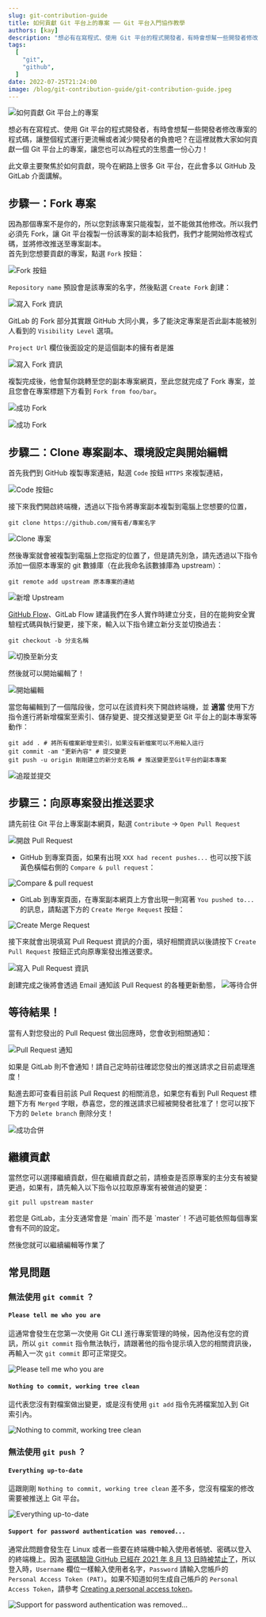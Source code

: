 ```yaml
---
slug: git-contribution-guide
title: 如何貢獻 Git 平台上的專案 ── Git 平台入門協作教學
authors: [kay]
description: "想必有在寫程式、使用 Git 平台的程式開發者，有時會想幫一些開發者修改專案的程式碼，讓整個程式運行更流暢或者減少開發者的負擔吧？在這裡就教大家如何貢獻一個 Git 平台上的專案，讓您也可以為程式的生態盡一份心力！"
tags:
  [
	"git",
	"github",
  ]
date: 2022-07-25T21:24:00
image: /blog/git-contribution-guide/git-contribution-guide.jpeg
---
```



![如何貢獻 Git 平台上的專案](@static/blog/git-contribution-guide/git-contribution-guide.jpeg)

想必有在寫程式、使用 Git 平台的程式開發者，有時會想幫一些開發者修改專案的程式碼，讓整個程式運行更流暢或者減少開發者的負擔吧？在這裡就教大家如何貢獻一個 Git 平台上的專案，讓您也可以為程式的生態盡一份心力！

此文章主要聚焦於如何貢獻，現今在網路上很多 Git 平台，在此會多以 GitHub 及 GitLab 介面講解。

## 步驟一：Fork 專案

因為那個專案不是你的，所以您對該專案只能複製，並不能做其他修改。所以我們必須先 Fork，讓 Git 平台複製一份該專案的副本給我們，我們才能開始修改程式碼，並將修改推送至專案副本。  
首先到您想要貢獻的專案，點選 `Fork` 按鈕：

![Fork 按鈕](@static/blog/git-contribution-guide/github-where-fork-button.png)

`Repository name` 預設會是該專案的名字，然後點選 `Create Fork` 創建：

![寫入 Fork 資訊](@static/blog/git-contribution-guide/github-write-fork-information.png)

<Adsense />

GitLab 的 Fork 部分其實跟 GitHub 大同小異，多了能決定專案是否此副本能被別人看到的 `Visibility Level` 選項。

<Tip title="小提示">`Project Url` 欄位後面設定的是這個副本的擁有者是誰</Tip>

![寫入 Fork 資訊](@static/blog/git-contribution-guide/gitlab-write-fork-information.png)

複製完成後，他會幫你跳轉至您的副本專案網頁，至此您就完成了 Fork 專案，並且您會在專案標題下方看到 `Fork from foo/bar`。

![成功 Fork](@static/blog/git-contribution-guide/github-fork-finished.png)

![成功 Fork](@static/blog/git-contribution-guide/gitlab-fork-finished.png)

## 步驟二：Clone 專案副本、環境設定與開始編輯

首先我們到 GitHub 複製專案連結，點選 `Code` 按鈕 `HTTPS` 來複製連結，

![Code 按鈕](@static/blog/git-contribution-guide/github-where-code-button.png)c

接下來我們開啟終端機，透過以下指令將專案副本複製到電腦上您想要的位置，

```shell showLineNumbers
git clone https://github.com/擁有者/專案名字
```

<Adsense />

![Clone 專案](@static/blog/git-contribution-guide/clone-project.png)

然後專案就會被複製到電腦上您指定的位置了，但是請先別急，請先透過以下指令添加一個原本專案的 git 數據庫（在此我命名該數據庫為 upstream）：

```shell showLineNumbers
git remote add upstream 原本專案的連結
```

![新增 Upstream](@static/blog/git-contribution-guide/add-upstream.png)

[GitHub Flow](https://medium.com/@trylovetom/%E8%AE%93%E6%88%91%E5%80%91%E4%BE%86%E4%BA%86%E8%A7%A3-github-flow-%E5%90%A7-4144caf1f1bf)、GitLab Flow 建議我們在多人實作時建立分支，目的在能夠安全實驗程式碼與執行變更，接下來，輸入以下指令建立新分支並切換過去：

```shell showLineNumbers
git checkout -b 分支名稱
```

![切換至新分支](@static/blog/git-contribution-guide/change-to-new-branch.png)

然後就可以開始編輯了！

![開始編輯](@static/blog/git-contribution-guide/start-contribution.png)

當您每編輯到了一個階段後，您可以在該資料夾下開啟終端機，並 **適當** 使用下方指令進行將新增檔案至索引、儲存變更、提交推送變更至 Git 平台上的副本專案等動作：

```shell showLineNumbers
git add . # 將所有檔案新增至索引，如果沒有新檔案可以不用輸入這行
git commit -am "更新內容" # 提交變更
git push -u origin 剛剛建立的新分支名稱 # 推送變更至Git平台的副本專案
```

<Adsense />

![追蹤並提交](@static/blog/git-contribution-guide/add-and-commit.png)

## 步驟三：向原專案發出推送要求

請先前往 Git 平台上專案副本網頁，點選 `Contribute` -> `Open Pull Request`

![開啟 Pull Request](@static/blog/git-contribution-guide/github-where-open-pr-button.png)

<Info title='小筆記'>

- GitHub 到專案頁面，如果有出現 `XXX had recent pushes...` 也可以按下該黃色橫幅右側的 `Compare & pull request`：

![Compare & pull request](@static/blog/git-contribution-guide/compare-and-pr-message.png)

- GitLab 到專案頁面，在專案副本網頁上方會出現一則寫著 `You pushed to...` 的訊息，請點選下方的 `Create Merge Request` 按鈕：

![Create Merge Request](@static/blog/git-contribution-guide/gitlab-where-open-pr-button.png)

</Info>

接下來就會出現填寫 Pull Request 資訊的介面，填好相關資訊以後請按下 `Create Pull Request` 按鈕正式向原專案發出推送要求。

![寫入 Pull Request 資訊](@static/blog/git-contribution-guide/write-pr-information.png)

創建完成之後將會透過 Email 通知該 Pull Request 的各種更新動態，
![等待合併](@static/blog/git-contribution-guide/wait-for-merge.png)

## 等待結果！

當有人對您發出的 Pull Request 做出回應時，您會收到相關通知：

<Adsense />

![Pull Request 通知](@static/blog/git-contribution-guide/pr-notification.png)

<Warning>
  如果是 GitLab 則不會通知！請自己定時前往確認您發出的推送請求之目前處理進度！
</Warning>

點進去即可查看目前該 Pull Request 的相關消息，如果您有看到 Pull Request 標題下方有 `Merged` 字眼，恭喜您，您的推送請求已經被開發者批准了！您可以按下下方的 `Delete branch` 刪除分支！

![成功合併](@static/blog/git-contribution-guide/pr-merged.png)

## 繼續貢獻

當然您可以選擇繼續貢獻，但在繼續貢獻之前，請檢查是否原專案的主分支有被變更過，如果有，請先輸入以下指令以拉取原專案有被做過的變更：

```shell showLineNumbers
git pull upstream master
```

<Warning title="我想先告知你">
  若您是 GitLab，主分支通常會是 `main` 而不是
  `master`！不過可能依照每個專案會有不同的設定。
</Warning>

然後您就可以繼續編輯等作業了

## 常見問題

### 無法使用 `git commit` ？

#### `Please tell me who you are`

這通常會發生在您第一次使用 Git CLI 進行專案管理的時候，因為他沒有您的資訊，所以 `git commit` 指令無法執行，請跟著他的指令提示填入您的相關資訊後，再輸入一次 `git commit` 即可正常提交。

<Adsense />

![Please tell me who you are](@static/blog/git-contribution-guide/no-global-account-error.png)

#### `Nothing to commit, working tree clean`

這代表您沒有對檔案做出變更，或是沒有使用 `git add` 指令先將檔案加入到 Git 索引內。

![Nothing to commit, working tree clean](@static/blog/git-contribution-guide/commit-working-tree-clean.png)

### 無法使用 `git push` ？

#### `Everything up-to-date`

這跟剛剛 `Nothing to commit, working tree clean` 差不多，您沒有檔案的修改需要被推送上 Git 平台。

![Everything up-to-date](@static/blog/git-contribution-guide/push-up-to-date.png)

#### `Support for password authentication was removed...`

通常此問題會發生在 Linux 或者一些要在終端機中輸入使用者帳號、密碼以登入的終端機上。因為 [密碼驗證 GitHub 已經在 2021 年 8 月 13 日時被禁止了](https://github.blog/2020-12-15-token-authentication-requirements-for-git-operations/)，所以登入時，`Username` 欄位一樣輸入使用者名字，`Password` 請輸入您帳戶的 `Personal Access Token (PAT)`。如果不知道如何生成自己帳戶的 `Personal Access Token`，請參考 [Creating a personal access token](https://docs.github.com/en/authentication/keeping-your-account-and-data-secure/creating-a-personal-access-token)。

![Support for password authentication was removed...](@static/blog/git-contribution-guide/password-auth-error.png)

<Adsense />
